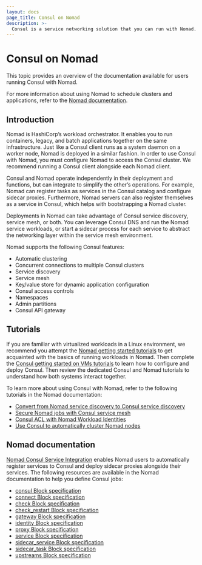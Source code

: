 ```yaml
---
layout: docs
page_title: Consul on Nomad
description: >-
  Consul is a service networking solution that you can run with Nomad. Learn more about Consul on Nomad and find documentation specific to the Nomad runtime.
---
```


# Consul on Nomad

This topic provides an overview of the documentation available for users running Consul with Nomad.

For more information about using Nomad to schedule clusters and applications, refer to the [Nomad documentation](/nomad/docs).

## Introduction

Nomad is HashiCorp’s workload orchestrator. It enables you to run containers, legacy, and batch applications together on the same infrastructure. Just like a Consul client runs as a system daemon on a worker node, Nomad is deployed in a similar fashion. In order to use Consul with Nomad, you must configure Nomad to access the Consul cluster. We recommend running a Consul client alongside each Nomad client.

Consul and Nomad operate independently in their deployment and functions, but can integrate to simplify the other’s operations. For example, Nomad can register tasks as services in the Consul catalog and configure sidecar proxies. Furthermore, Nomad servers can also register themselves as a service in Consul, which helps with bootstrapping a Nomad cluster.

Deployments in Nomad can take advantage of Consul service discovery, service mesh, or both. You can leverage Consul DNS and run the Nomad service workloads, or start a sidecar process for each service to abstract the networking layer within the service mesh environment.

Nomad supports the following Consul features:

- Automatic clustering
- Concurrent connections to multiple Consul clusters
- Service discovery
- Service mesh
- Key/value store for dynamic application configuration
- Consul access controls
- Namespaces
- Admin partitions
- Consul API gateway

## Tutorials

If you are familiar with virtualized workloads in a Linux environment, we recommend you attempt the [Nomad getting started tutorials](/nomad/tutorials/get-started) to get acquainted with the basics of running workloads in Nomad. Then complete the [Consul getting started on VMs tutorials](/consul/tutorials/get-started-vms) to learn how to configure and deploy Consul. Then review the dedicated Consul and Nomad tutorials to understand how both systems interact together.

To learn more about using Consul with Nomad, refer to the following tutorials in the Nomad documentation:

- [Convert from Nomad service discovery to Consul service discovery](/nomad/tutorials/service-discovery/service-discovery-consul-conversion)
- [Secure Nomad jobs with Consul service mesh](/nomad/tutorials/integrate-consul/consul-service-mesh)
- [Consul ACL with Nomad Workload Identities](/nomad/tutorials/integrate-consul/consul-acl)
- [Use Consul to automatically cluster Nomad nodes](/nomad/tutorials/manage-clusters/clustering#use-consul-to-automatically-cluster-nodes)

## Nomad documentation

[Nomad Consul Service Integration](/nomad/docs/integrations/consul/service-mesh) enables Nomad users to automatically register services to Consul and deploy sidecar proxies alongside their services. The following resources are available in the Nomad documentation to help you define Consul jobs:

- [consul Block specification](/nomad/docs/job-specification/consul)
- [connect Block specification](/nomad/docs/job-specification/connect)
- [check Block specification](/nomad/docs/job-specification/check)
- [check_restart Block specification](/nomad/docs/job-specification/check_restart)
- [gateway Block specification](/nomad/docs/job-specification/gateway)
- [identity Block specification](/nomad/docs/job-specification/identity)
- [proxy Block specification](/nomad/docs/job-specification/proxy)
- [service Block specification](/nomad/docs/job-specification/service)
- [sidecar_service Block specification](/nomad/docs/job-specification/sidecar_service)
- [sidecar_task Block specification](/nomad/docs/job-specification/sidecar_task)
- [upstreams Block specification](/nomad/docs/job-specification/upstreams)